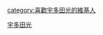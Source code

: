 {{Userbox-2
  |id1 = [[File:Utada Hikaru 2004.jpg|45px]]
  |id1-c = #A18E6E
  |id1-s = 12
  |id1-fc = #FFFFFF
  |id2 = {{lang|ja|ヒッキ}}<br /><span style="font-size:small;">{{lang|ja|Hikki}}</span>
  |id2-c = #FFFFFF
  |id2-s = 12
  |id2-w = 55
  |id2-fc = #000000
  |info = [[宇多田光|<span style="color: #92A7C6;">'''You'''</span>]] will always be inside my heart.
  |info-c = #000000
  |info-s = 9
  |info-fc = #F4CEC5
  |border-c = #000000
  |border-s = 1
}}
<includeonly>[[category:喜歡宇多田光的維基人]]</includeonly><noinclude>
[[Category:藝人用戶框模板|宇多田光]]
</noinclude>